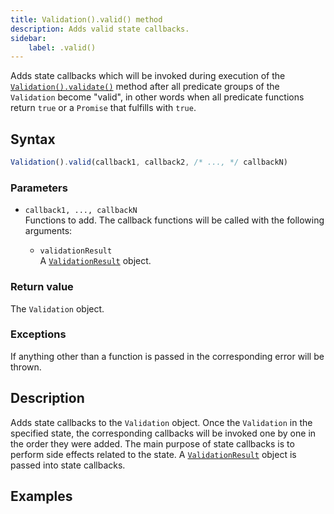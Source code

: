 ```yaml
---
title: Validation().valid() method
description: Adds valid state callbacks.
sidebar:
    label: .valid()
---
```



Adds state callbacks which will be invoked during execution of the [`Validation().validate()`](/api/validation/instance-methods/validate) method after all predicate groups of the `Validation` become "valid", in other words when all predicate functions return `true` or a `Promise` that fulfills with `true`.

## Syntax

```js
Validation().valid(callback1, callback2, /* ..., */ callbackN)
```

### Parameters

- `callback1, ..., callbackN`
<br/> Functions to add. The callback functions will be called with the following arguments:

    - `validationResult` 
    <br/> A [`ValidationResult`](/api/validation-result) object. 

### Return value

The `Validation` object. 

### Exceptions

If anything other than a function is passed in the corresponding error will be thrown. 

## Description

Adds state callbacks to the `Validation` object. Once the `Validation` in the specified state, the corresponding callbacks will be invoked one by one in the order they were added. The main purpose of state callbacks is to perform side effects related to the state. A [`ValidationResult`](/api/validation-result) object is passed into state callbacks.

## Examples

<Code code={validCode} lang='js'/>
